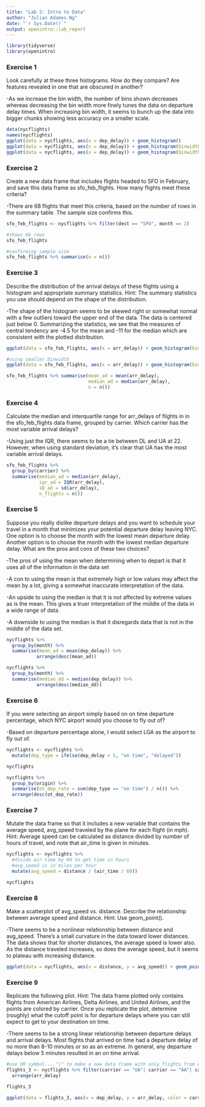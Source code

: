 ```yaml
---
title: "Lab 2: Intro to Data"
author: "Julian Adames-Ng"
date: "`r Sys.Date()`"
output: openintro::lab_report
---
```


```r
library(tidyverse)
library(openintro)
```

### Exercise 1

Look carefully at these three histograms. How do they compare? Are features revealed in one that are obscured in another?

-As we increase the bin width, the number of bins shown decreases whereas decreasing the bin width more finely tunes the data on departure delay times.  When increasing bin width, it seems to bunch up the data into bigger chunks showing less accuracy on a smaller scale.

```r
data(nycflights)
names(nycflights)
ggplot(data = nycflights, aes(x = dep_delay)) + geom_histogram()
ggplot(data = nycflights, aes(x = dep_delay)) + geom_histogram(binwidth = 15)
ggplot(data = nycflights, aes(x = dep_delay)) + geom_histogram(binwidth = 150)
```


### Exercise 2

Create a new data frame that includes flights headed to SFO in February, and save this data frame as sfo_feb_flights. How many flights meet these criteria?

-There are 68 flights that meet this criteria, based on the number of rows in the summary table.  The sample size confirms this.

```r

sfo_feb_flights <- nycflights %>% filter(dest == "SFO", month == 2)

#shows 68 rows
sfo_feb_flights

#confirming sample size
sfo_feb_flights %>% summarise(n = n())

```


### Exercise 3

Describe the distribution of the arrival delays of these flights using a histogram and appropriate summary statistics. Hint: The summary statistics you use should depend on the shape of the distribution.

-The shape of the histogram seems to be skewed right or somewhat normal with a few outliers toward the upper end of the data.  The data is centered just below 0.  Summarizing the statistics, we see that the measures of central tendency are -4.5 for the mean and -11 for the median which are consistent with the plotted distribution.



```r

ggplot(data = sfo_feb_flights, aes(x = arr_delay)) + geom_histogram(binwidth = 10)

#using smaller binwidth
ggplot(data = sfo_feb_flights, aes(x = arr_delay)) + geom_histogram(binwidth = 2)

sfo_feb_flights %>% summarise(mean_ad = mean(arr_delay),
                              median_ad = median(arr_delay),
                              n = n())

```


### Exercise 4

Calculate the median and interquartile range for arr_delays of flights in in the sfo_feb_flights data frame, grouped by carrier. Which carrier has the most variable arrival delays?

-Using just the IQR, there seems to be a tie between DL and UA at 22.  However, when using standard deviation, it's clear that UA has the most variable arrival delays.


```r

sfo_feb_flights %>%
  group_by(carrier) %>%
  summarise(median_ad = median(arr_delay), 
            iqr_ad = IQR(arr_delay), 
            sD_ad = sd(arr_delay),
            n_flights = n())

```


### Exercise 5

Suppose you really dislike departure delays and you want to schedule your travel in a month that minimizes your potential departure delay leaving NYC. One option is to choose the month with the lowest mean departure delay. Another option is to choose the month with the lowest median departure delay. What are the pros and cons of these two choices?

-The pros of using the mean when determining when to depart is that it uses all of the information in the data set

-A con to using the mean is that extremely high or low values may affect the mean by a lot, giving a somewhat inaccurate interpretation of the data.

-An upside to using the median is that it is not affected by extreme values as is the mean.  This gives a truer interpretation of the middle of the data in a wide range of data.

-A downside to using the median is that it disregards data that is not in the middle of the data set.

```r

nycflights %>%
  group_by(month) %>%
  summarise(mean_ad = mean(dep_delay)) %>%
           arrange(desc(mean_ad))

nycflights %>%
  group_by(month) %>%
  summarise(median_dd = median(dep_delay)) %>%
           arrange(desc(median_dd))


```


### Exercise 6

If you were selecting an airport simply based on on time departure percentage, which NYC airport would you choose to fly out of?

-Based on departure percentage alone, I would select LGA as the airport to fly out of.

```r

nycflights <- nycflights %>%
  mutate(dep_type = ifelse(dep_delay < 5, "on time", "delayed"))

nycflights

nycflights %>%
  group_by(origin) %>%
  summarise(ot_dep_rate = sum(dep_type == "on time") / n()) %>%
  arrange(desc(ot_dep_rate))

```


### Exercise 7

Mutate the data frame so that it includes a new variable that contains the average speed, avg_speed traveled by the plane for each flight (in mph). Hint: Average speed can be calculated as distance divided by number of hours of travel, and note that air_time is given in minutes.

```r

nycflights <- nycflights %>%
  #divide air time by 60 to get time in hours
  #avg_speed is in miles per hour
  mutate(avg_speed = distance / (air_time / 60))

nycflights

```


### Exercise 8

Make a scatterplot of avg_speed vs. distance. Describe the relationship between average speed and distance. Hint: Use geom_point().

-There seems to be a nonlinear relationship between distance and avg_speed. There's a small curvature in the data toward lower distances.  The data shows that for shorter distances, the average speed is lower also.  As the distance traveled increases, so does the average speed, but it seems to plateau with increasing distance. 

```r

ggplot(data = nycflights, aes(x = distance, y = avg_speed)) + geom_point()

```


### Exercise 9

Replicate the following plot. Hint: The data frame plotted only contains flights from American Airlines, Delta Airlines, and United Airlines, and the points are colored by carrier. Once you replicate the plot, determine (roughly) what the cutoff point is for departure delays where you can still expect to get to your destination on time.

-There seems to be a strong linear relationship between departure delays and arrival delays.  Most flights that arrived on time had a departure delay of no more than 8-10 minutes or so as an extreme.  In general, any departure delays below 5 minutes resulted in an on time arrival. 

```r

#use OR symbol...."|" to make a new data frame with only flights from AA, DL, or UA
flights_3 <- nycflights %>% filter(carrier == "UA"| carrier == "AA"| carrier == "DL") %>% 
  arrange(arr_delay)

flights_3

ggplot(data = flights_3, aes(x = dep_delay, y = arr_delay, color = carrier)) + geom_point()

```